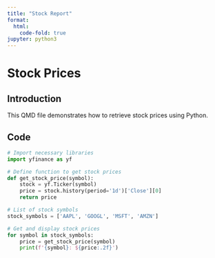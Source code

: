```yaml
---
title: "Stock Report"
format:
  html:
    code-fold: true
jupyter: python3
---
```


# Stock Prices

## Introduction

This QMD file demonstrates how to retrieve stock prices using Python.

## Code

```python
# Import necessary libraries
import yfinance as yf

# Define function to get stock prices
def get_stock_price(symbol):
    stock = yf.Ticker(symbol)
    price = stock.history(period='1d')['Close'][0]
    return price

# List of stock symbols
stock_symbols = ['AAPL', 'GOOGL', 'MSFT', 'AMZN']

# Get and display stock prices
for symbol in stock_symbols:
    price = get_stock_price(symbol)
    print(f'{symbol}: ${price:.2f}')
```